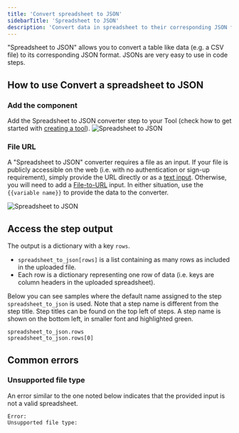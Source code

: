 ```yaml
---
title: 'Convert spreadsheet to JSON'
sidebarTitle: 'Spreadsheet to JSON'
description: 'Convert data in spreadsheet to their corresponding JSON format'
---
```


"Spreadsheet to JSON" allows you to convert a table like data (e.g. a CSV file) to its corresponding JSON format.
JSONs are very easy to use in code steps.

## How to use Convert a spreadsheet to JSON

### Add the component
Add the Spreadsheet to JSON converter step to your Tool (check how to get started with 
[creating a tool](/build-custom-tools/tool-steps/getting-started)).
![Spreadsheet to JSON](/images/build-custom-tools/tool-step/spreadsheet-to-json-get-started.png)

### File URL
A "Spreadsheet to JSON" converter requires a file as an input. If your file is publicly accessible on the web (i.e. with no 
authentication or sign-up requirement), simply provide the URL directly or as a 
[text input](/build-custom-tools/user-inputs/text-input). Otherwise, you will need to add a 
[File-to-URL](/build-custom-tools/user-inputs/file-to-url) input.
In either situation, use the `{{variable name}}` to provide the data to the converter.

![Spreadsheet to JSON](/images/build-custom-tools/tool-step/spreadsheet-to-json-fields.png)

<Snippet file="components/tools/step-general.mdx" />

## Access the step output
The output is a dictionary with a key `rows`. 
* `spreadsheet_to_json[rows]` is a list containing as many rows as included in the uploaded file.
* Each row is a dictionary representing one row of data (i.e. keys are column headers in the uploaded spreadsheet).

Below you can see samples where the default name assigned to the step `spreadsheet_to_json` is used.
Note that a step name is different from the step title. Step titles can be found on the top left
of steps. A step name is shown on the bottom left, in smaller font and highlighted green.

```
spreadsheet_to_json.rows
spreadsheet_to_json.rows[0]
```


## Common errors
### Unsupported file type
An error similar to the one noted below indicates that the provided input is not a valid spreadsheet.

```
Error:
Unsupported file type: 
```